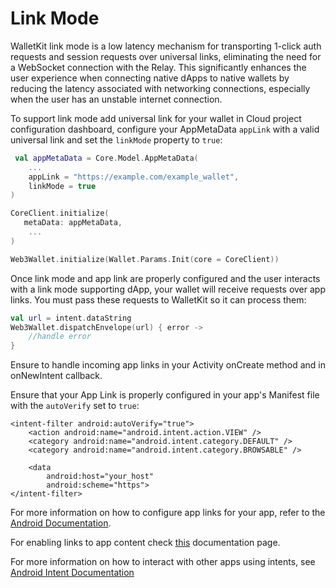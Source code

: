 # Link Mode

WalletKit link mode is a low latency mechanism for transporting 1-click auth requests and session requests over universal links, eliminating the need for a WebSocket connection with the Relay. This significantly enhances the user experience when connecting native dApps to native wallets by reducing the latency associated with networking connections, especially when the user has an unstable internet connection.

To support link mode add universal link for your wallet in Cloud project configuration dashboard, configure your AppMetaData `appLink` with a valid universal link and set the `linkMode` property to `true`:

```kotlin
 val appMetaData = Core.Model.AppMetaData(
    ...
    appLink = "https://example.com/example_wallet",
    linkMode = true
)

CoreClient.initialize(
   metaData: appMetaData,
    ...
)

Web3Wallet.initialize(Wallet.Params.Init(core = CoreClient))
```

Once link mode and app link are properly configured and the user interacts with a link mode supporting dApp, your wallet will receive requests over app links. You must pass these requests to WalletKit so it can process them:

```kotlin
val url = intent.dataString
Web3Wallet.dispatchEnvelope(url) { error -> 
    //handle error
}
```

Ensure to handle incoming app links in your Activity onCreate method and in onNewIntent callback.

Ensure that your App Link is properly configured in your app's Manifest file with the `autoVerify` set to `true`:

```
<intent-filter android:autoVerify="true">
    <action android:name="android.intent.action.VIEW" />
    <category android:name="android.intent.category.DEFAULT" />
    <category android:name="android.intent.category.BROWSABLE" />

    <data
        android:host="your_host"
        android:scheme="https">
</intent-filter>
```

For more information on how to configure app links for your app, refer to the [Android Documentation](https://developer.android.com/training/app-links/verify-android-applinks).

For enabling links to app content check [this](https://developer.android.com/training/app-links/deep-linking) documentation page. 

For more information on how to interact with other apps using intents, see [Android Intent Documentation](https://developer.android.com/training/basics/intents)